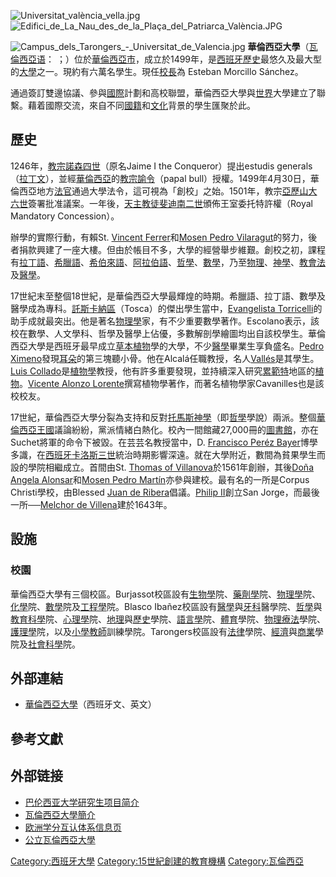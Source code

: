 {{noteTA
|T=zh-cn:巴伦西亚大学;zh-hk:華倫西亞大學;zh-tw:瓦倫西亞大學;
|1=zh-cn:巴伦西亚;zh-hk:華倫西亞;zh-tw:瓦倫西亞;
}}
{{Infobox university
|name=華倫西亞大學
|native_name=Universitat de València
|image_name=<!--Seal of the University of Valencia.svg-->
|image_size=150px
|motto=
|mottoeng=
|established={{start date and age|1499}}
|type=[[公立大学|公立]]
|endowment= 
|rector=Maria Vicenta Mestre Escrivà
|faculty=3,300
|students=65,789
|undergrad=45,000
|postgrad=8,000
|city= [[巴伦西亚|巴伦西亚]]
|state=[[巴伦西亚自治区|巴伦西亚自治区]]
|country={{西班牙}}
|campus=市区
|colors=
|nickname=
|mascot=
|athletics=
|affiliations=[[比维斯大学网络|比维斯网络]]
|website= [http://www.uv.es www.uv.es]
|logo= [[File:Universitat_de_València_logo.svg|250px]]
|coor=
}}
[[File:Universitat_valència_vella.jpg|thumb]]
[[File:Edifici_de_La_Nau_des_de_la_Plaça_del_Patriarca_València.JPG|thumb]]

[[File:Campus_dels_Tarongers_-_Universitat_de_Valencia.jpg|thumb]]
'''華倫西亞大學'''（[[瓦倫西亞语|瓦倫西亞语]]：{{lang|ca|Universitat de València}} {{IPA-ca|univeɾsiˈtad<!--assimilation to [d]--> de vaˈlensia|}}；{{lang-es|Universidad de Valencia}}）位於[[華倫西亞|華倫西亞市]]，成立於1499年，是[[西班牙|西班牙]][[歷史|歷史]]最悠久及最大型的[[大學|大學]]之一。現約有六萬名學生。現任[[校長|校長]]為 Esteban Morcillo Sánchez。

通過簽訂雙邊協議、參與[[國際|國際]]計劃和高校聯盟，華倫西亞大學與[[世界|世界]]大學建立了聯繫。藉着國際交流，來自不同[[國籍|國籍]]和[[文化|文化]]背景的學生匯聚於此。

==歷史==
1246年，[[教宗|教宗]][[諾森四世|諾森四世]]（原名Jaime I the Conqueror）提出estudis generals（[[拉丁文|拉丁文]]），並經[[華倫西亞|華倫西亞]]的[[教宗諭令|教宗諭令]]（papal bull）授權。1499年4月30日，華倫西亞地方[[法官|法官]]通過大學法令，這可視為「創校」之始。1501年，教宗[[亞歷山大六世|亞歷山大六世]]簽署批准議案。一年後，[[天主教徒|天主教徒]][[斐迪南二世_(阿拉貢)|斐迪南二世]]頒佈王室委托特許權（Royal Mandatory Concession）。

辦學的實際行動，有賴St. [[Vincent_Ferrer|Vincent Ferrer]]和[[Mosen_Pedro_Vilaragut|Mosen Pedro Vilaragut]]的努力，後者捐款興建了一座大樓。但由於帳目不多，大學的經營舉步維艱。創校之初，課程有[[拉丁語|拉丁語]]、[[希臘語|希臘語]]、[[希伯來語|希伯來語]]、[[阿拉伯語|阿拉伯語]]、[[哲學|哲學]]、[[數學|數學]]，乃至[[物理|物理]]、[[神學|神學]]、[[教會法|教會法]]及[[醫學|醫學]]。 

17世紀末至整個18世紀，是華倫西亞大學最輝煌的時期。希臘語、拉丁語、數學及醫學成為專科。[[託斯卡納區|託斯卡納區]]（Tosca）的傑出學生當中，[[Evangelista_Torricelli|Evangelista Torricelli]]的助手成就最突出。他是著名[[物理學|物理學]]家，有不少重要數學著作。Escolano表示，該校在數學、人文學科、哲學及醫學上佔優，多數解剖學繪圖均出自該校學生。華倫西亞大學是西班牙最早成立[[草本植物|草本植物]]學的大學，不少[[醫學|醫學]]畢業生享負盛名。[[Pedro_Ximeno|Pedro Ximeno]]發現[[耳朵|耳朵]]的第三塊聽小骨。他在Alcalá任職教授，名人[[Vallés|Vallés]]是其學生。[[Luis_Collado|Luis Collado]]是[[植物學|植物學]]教授，他有許多重要發現，並持續深入研究[[累範特|累範特]]地區的[[植物|植物]]。[[Vicente_Alonzo_Lorente|Vicente Alonzo Lorente]]撰寫植物學著作，而著名植物學家Cavanilles也是該校校友。

17世紀，華倫西亞大學分裂為支持和反對[[托馬斯神學|托馬斯神學]]（即[[哲學|哲學]]學說）兩派。整個[[華倫西亞王國|華倫西亞王國]]議論紛紛，黨派情緒白熱化。校內一間館藏27,000冊的[[圖書館|圖書館]]，亦在Suchet將軍的命令下被毀。在芸芸名教授當中，D. [[Francisco_Peréz_Bayer|Francisco Peréz Bayer]]博學多識，在[[西班牙|西班牙]][[卡洛斯三世|卡洛斯三世]]統治時期影響深遠。就在大學附近，數間為貧果學生而設的學院相繼成立。首間由St. [[Thomas_of_Villanova|Thomas of Villanova]]於1561年創辦，其後[[Doña_Angela_Alonsar|Doña Angela Alonsar]]和[[Mosen_Pedro_Martín|Mosen Pedro Martín]]亦參與建校。最有名的一所是Corpus Christi學校，由Blessed [[Juan_de_Ribera|Juan de Ribera]]倡議。[[Philip_II_of_Spain|Philip II]]創立San Jorge，而最後一所──[[Melchor_de_Villena|Melchor de Villena]]建於1643年。

==設施==
===校園===
華倫西亞大學有三個校區。Burjassot校區設有[[生物學|生物學]]院、[[藥劑學|藥劑學]]院、[[物理學|物理學]]院、[[化學|化學]]院、[[數學|數學]]院及[[工程學|工程學]]院。Blasco Ibañez校區設有[[醫學|醫學]]與[[牙科|牙科]]醫學院、[[哲學|哲學]]與[[教育科學|教育科學]]院、[[心理學|心理學]]院、[[地理|地理]]與[[歷史|歷史]]學院、[[語言學|語言學]]院、[[體育|體育]]學院、[[物理療法|物理療法]]學院、[[護理學|護理學]]院，以及[[小學|小學]][[教師|教師]]訓練學院。Tarongers校區設有[[法律|法律]]學院、[[經濟|經濟]]與[[商業|商業]]學院及[[社會科學|社會科學]]院。

==外部連結==
*[http://www.uv.es 華倫西亞大學]（西班牙文、英文）

==參考文獻==
{{reflist}}
{{commonscat|Universitat de València}}
==外部链接==
{{portal|西班牙|大学}}
<div class="references-small">
*[https://web.archive.org/web/20081013145439/http://www.uv.es/postgrau/indexen.htm 巴伦西亚大学研究生项目简介]
*[https://web.archive.org/web/20081114114251/http://www.uv.es/sap/e/introducing/introducing.pdf 瓦倫西亞大學簡介]
*[https://web.archive.org/web/20080929004943/http://sestud.uv.es/ects/ 欧洲学分互认体系信息页]
*[http://www.eol.cn/xuanxiao_6235/20080131/t20080131_278981.shtml 公立瓦倫西亞大學]
<references />
</div>
{{西班牙大学}}
{{地中海大学联盟}}
{{Authority control}}

[[Category:西班牙大學|Category:西班牙大學]]
[[Category:15世紀創建的教育機構|Category:15世紀創建的教育機構]]
[[Category:瓦倫西亞|Category:瓦倫西亞]]